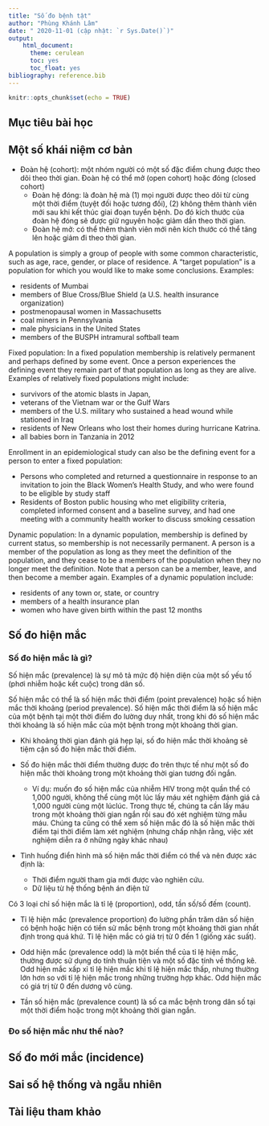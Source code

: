 ```yaml
---
title: "Số đo bệnh tật"
author: "Phùng Khánh Lâm"
date: " 2020-11-01 (cập nhật: `r Sys.Date()`)"
output:
    html_document:
      theme: cerulean
      toc: yes
      toc_float: yes
bibliography: reference.bib
---
```


```r
knitr::opts_chunk$set(echo = TRUE)
```

## Mục tiêu bài học

## Một số khái niệm cơ bản

* Đoàn hệ (cohort): một nhóm người có một số đặc điểm chung được theo dõi theo thời gian. Đoàn hệ có thể mở (open cohort) hoặc đóng (closed cohort)
    + Đoàn hệ đóng: là đoàn hệ mà (1) mọi người được theo dõi từ cùng một thời điểm (tuyệt đối hoặc tương đối), (2) không thêm thành viên mới sau khi kết thúc giai đoạn tuyển bệnh. Do đó kích thước của đoàn hệ đóng sẽ được giữ nguyên hoặc giảm dần theo thời gian.
    + Đoàn hệ mở: có thể thêm thành viên mới nên kích thước có thể tăng lên hoặc giảm đi theo thời gian.
    
A population is simply a group of people with some common characteristic, such as age, race, gender, or place of residence. A "target population" is a population for which you would like to make some conclusions. Examples:

* residents of Mumbai
* members of Blue Cross/Blue Shield (a U.S. health insurance organization)
* postmenopausal women in Massachusetts
* coal miners in Pennsylvania
* male physicians in the United States
* members of the BUSPH intramural softball team

Fixed population: In a fixed population membership is relatively permanent and perhaps defined by some event. Once a person experiences the defining event they remain part of that population as long as they are alive. Examples of relatively fixed populations might include:

* survivors of the atomic blasts in Japan,
* veterans of the Vietnam war or the Gulf Wars
* members of the U.S. military who sustained a head wound while stationed in Iraq
* residents of New Orleans who lost their homes during hurricane Katrina.
* all babies born in Tanzania in 2012

Enrollment in an epidemiological study can also be the defining event for a person to enter a fixed population:

* Persons who completed and returned a questionnaire in response to an invitation to join the Black Women's Health Study, and who were found to be eligible by study staff
* Residents of Boston public housing who met eligibility criteria, completed informed consent and a baseline survey, and had one meeting with a community health worker to discuss smoking cessation

Dynamic population: In a dynamic population, membership is defined by current status, so membership is not necessarily permanent. A person is a member of the population as long as they meet the definition of the population, and they cease to be a members of the population when they no longer meet the definition. Note that a person can be a member, leave, and then become a member again. Examples of a dynamic population include:

* residents of any town or, state, or country
* members of a health insurance plan
* women who have given birth within the past 12 months



## Số đo hiện mắc

### Số đo hiện mắc là gì?

Số hiện mắc (prevalence) là sự mô tả mức độ hiện diện của một số yếu tố (phơi nhiễm hoặc kết cuộc) trong dân số. 

Số hiện mắc có thể là số hiện mắc thời điểm (point prevalence) hoặc số hiện mắc thời khoảng (period prevalence). Số hiện mắc thời điểm là số hiện mắc của một bệnh tại một thời điểm đo lường duy nhất, trong khi đó số hiện mắc thời khoảng là số hiện mắc của một bệnh trong một khoảng thời gian. 

* Khi khoảng thời gian đánh giá hẹp lại, số đo hiện mắc thời khoảng sẽ tiệm cận số đo hiện mắc thời điểm.

* Số đo hiện mắc thời điểm thường được đo trên thực tế như một số đo hiện mắc thời khoảng trong một khoảng thời gian tương đối ngắn. 
    + Ví dụ: muốn đo số hiện mắc của nhiễm HIV trong một quần thể có 1,000 người, không thể cùng một lúc lấy máu xét nghiệm đánh giá cả 1,000 người cùng một lúclúc. Trong thực tế, chúng ta cần lấy máu trong một khoảng thời gian ngắn rồi sau đó xét nghiệm từng mẫu máu. Chúng ta cũng có thể xem số hiện mắc đó là số hiện mắc thời điểm tại thời điểm làm xét nghiệm (nhưng chấp nhận rằng, việc xét nghiệm diễn ra ở những ngày khác nhau) 

* Tình huống điển hình mà số hiện mắc thời điểm có thể và nên được xác định là:
    + Thời điểm người tham gia mới được vào nghiên cứu.
    + Dữ liệu từ hệ thống bệnh án điện tử
    
Có 3 loại chỉ số hiện mắc là tỉ lệ (proportion), odd, tần số/số đếm (count).

* Tỉ lệ hiện mắc (prevalence proportion) đo lường phần trăm dân số hiện có bệnh hoặc hiện có tiền sử mắc bệnh trong một khoảng thời gian nhất định trong quá khứ. Tỉ lệ hiện mắc có giá trị từ 0 đến 1 (giống xác suất).

* Odd hiện mắc (prevalence odd) là một biến thể của tỉ lệ hiện mắc, thường được sử dụng do tính thuận tiện và một số đặc tính về thống kê. Odd hiện mắc xấp xỉ tỉ lệ hiện mắc khi tỉ lệ hiện mắc thấp, nhưng thường lớn hơn so với tỉ lệ hiện mắc trong những trường hợp khác. Odd hiện mắc có giá trị từ 0 đến dương vô cùng.

* Tần số hiện mắc (prevalence count) là số ca mắc bệnh trong dân số tại một thời điểm hoặc trong một khoảng thời gian ngắn. 

### Đo số hiện mắc như thế nào?

## Số đo mới mắc (incidence)



## Sai số hệ thống và ngẫu nhiên



## Tài liệu tham khảo


